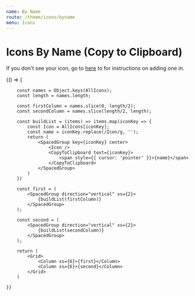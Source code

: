 ```yaml
---
name: By Name
route: /theme/icons/byname
menu: Icons
---
```



# Icons By Name (Copy to Clipboard)

If you don't see your icon, go to [here](/theme/icons) to for instructions on adding one in.

<Playground>
	{() => {

    	const names = Object.keys(AllIcons);
    	const length = names.length;

    	const firstColumn = names.slice(0, length/2);
    	const secondColumn = names.slice(length/2, length);

    	const buildList = (items) => items.map(iconKey => {
    		const Icon = AllIcons[iconKey];
    		const name = iconKey.replace(/Icon/g, '');
    		return (
    			<SpacedGroup key={iconKey} center>
    				<Icon />
    				<CopyToClipboard text={iconKey}>
    					<span style={{ cursor: 'pointer' }}>{name}</span>
    				</CopyToClipboard>
    			</SpacedGroup>
    		)
    	})

    	const first = (
    		<SpacedGroup direction="vertical" xs={2}>
    			{buildList(firstColumn)}
    		</SpacedGroup>
    	);

    	const second = (
    		<SpacedGroup direction="vertical" xs={2}>
    			{buildList(secondColumn)}
    		</SpacedGroup>
    	);

    	return (
    		<Grid>
    			<Column xs={6}>{first}</Column>
    			<Column xs={6}>{second}</Column>
    		</Grid>
    	)

    }}

</Playground>
